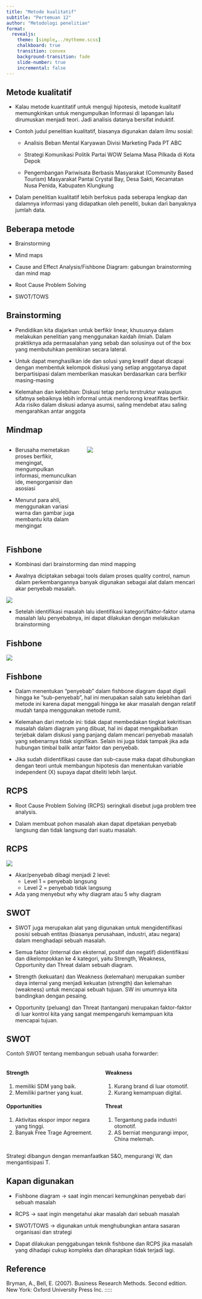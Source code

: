 ```yaml
---
title: "Metode kualitatif"
subtitle: "Pertemuan 12"
author: "Metodologi penelitian"
format: 
  revealjs:
    theme: [simple,../mytheme.scss]
    chalkboard: true
    transition: convex
    background-transition: fade
    slide-number: true
    incremental: false
---
```


## Metode kualitatif {.m}

-   Kalau metode kuantitatif untuk menguji hipotesis, metode kualitatif memungkinkan untuk mengumpulkan Informasi di lapangan lalu dirumuskan menjadi teori. Jadi analisis datanya bersifat induktif.

-   Contoh judul penelitian kualitatif, biasanya digunakan dalam ilmu sosial:

    -   Analisis Beban Mental Karyawan Divisi Marketing Pada PT ABC

    -   Strategi Komunikasi Politik Partai WOW Selama Masa Pilkada di Kota Depok

    -   Pengembangan Pariwisata Berbasis Masyarakat (Community Based Tourism) Masyarakat Pantai Crystal Bay, Desa Sakti, Kecamatan Nusa Penida, Kabupaten Klungkung

-   Dalam penelitian kualitatif lebih berfokus pada seberapa lengkap dan dalamnya informasi yang didapatkan oleh peneliti, bukan dari banyaknya jumlah data.

## Beberapa metode

-   Brainstorming

-   Mind maps

-   Cause and Effect Analysis/Fishbone Diagram: gabungan brainstorming dan mind map

-   Root Cause Problem Solving

-   SWOT/TOWS

## Brainstorming {.m}

-   Pendidikan kita diajarkan untuk berfikir linear, khususnya dalam melakukan penelitian yang menggunakan kaidah ilmiah. Dalam praktiknya ada permasalahan yang sebab dan solusinya out of the box yang membutuhkan pemikiran secara lateral.

-   Untuk dapat menghasilkan ide dan solusi yang kreatif dapat dicapai dengan membentuk kelompok diskusi yang setiap anggotanya dapat berpartisipasi dalam memberikan masukan berdasarkan cara berfikir masing-masing

-   Kelemahan dan kelebihan: Diskusi tetap perlu terstruktur walaupun sifatnya sebaiknya lebih informal untuk mendorong kreatifitas berfikir. Ada risiko dalam diskusi adanya asumsi, saling mendebat atau saling mengarahkan antar anggota

## Mindmap {.m}

::::: columns
::: {.column width="40%"}
-   Berusaha memetakan proses berfikir, mengingat, mengumpulkan informasi, memunculkan ide, mengorganisir dan asosiasi

-   Menurut para ahli, menggunakan variasi warna dan gambar juga membantu kita dalam mengingat
:::

::: {.column width="60%"}
![](bs.jpg)
:::
:::::

## Fishbone {.m}

-   Kombinasi dari brainstorming dan mind mapping

-   Awalnya diciptakan sebagai tools dalam proses quality control, namun dalam perkembangannya banyak digunakan sebagai alat dalam mencari akar penyebab masalah.

![](fishbone1.png)

-   Setelah identifikasi masalah lalu identifikasi kategori/faktor-faktor utama masalah lalu penyebabnya, ini dapat dilakukan dengan melakukan brainstorming

## Fishbone

![](fishbone2.png)

## Fishbone {.m}

-   Dalam menentukan “penyebab” dalam fishbone diagram dapat digali hingga ke “sub-penyebab”, hal ini merupakan salah satu kelebihan dari metode ini karena dapat menggali hingga ke akar masalah dengan relatif mudah tanpa menggunakan metode rumit.

-   Kelemahan dari metode ini: tidak dapat membedakan tingkat kekritisan masalah dalam diagram yang dibuat, hal ini dapat mengakibatkan terjebak dalam diskusi yang panjang dalam mencari penyebab masalah yang sebenarnya tidak signifikan. Selain ini juga tidak tampak jika ada hubungan timbal balik antar faktor dan penyebab.

-   Jika sudah diidentifikasi cause dan sub-cause maka dapat dihubungkan dengan teori untuk membangun hipotesis dan menentukan variable independent (X) supaya dapat diteliti lebih lanjut.

## RCPS

-   Root Cause Problem Solving (RCPS) seringkali disebut juga problem tree analysis.

-   Dalam membuat pohon masalah akan dapat dipetakan penyebab langsung dan tidak langsung dari suatu masalah.

## RCPS

![](rcps.png)

-   Akar/penyebab dibagi menjadi 2 level:
    -   Level 1 = penyebab langsung
    -   Level 2 = penyebab tidak langsung
-   Ada yang menyebut why why diagram atau 5 why diagram

## SWOT {.m}

-   SWOT juga merupakan alat yang digunakan untuk mengidentifikasi posisi sebuah entitas (biasanya perusahaan, industri, atau negara) dalam menghadapi sebuah masalah.

-   Semua faktor (internal dan eksternal, positif dan negatif) diidentifikasi dan dikelompokkan ke 4 kategori, yaitu Strength, Weakness, Opportunity dan Threat dalam sebuah diagram.

-   Strength (kekuatan) dan Weakness (kelemahan) merupakan sumber daya internal yang menjadi kekuatan (strength) dan kelemahan (weakness) untuk mencapai sebuah tujuan. SW ini umumnya kita bandingkan dengan pesaing.

-   Opportunity (peluang) dan Threat (tantangan) merupakan faktor-faktor di luar kontrol kita yang sangat mempengaruhi kemampuan kita mencapai tujuan.

## SWOT {.m}

Contoh SWOT tentang membangun sebuah usaha forwarder:

:::: columns
::: {.column width=45%}

#### Strength
1. memiliki SDM yang baik.
2. Memiliki partner yang kuat.

#### Opportunities
1. Aktivitas ekspor impor negara yang tinggi.
2. Banyak Free Trage Agreement.

:::
::: {.column width=45%}

#### Weakness
1. Kurang brand di luar otomotif.
2. Kurang kemampuan digital.

#### Threat
1. Tergantung pada industri otomotif.
2. AS berniat mengurangi impor, China melemah.

:::
::::

Strategi dibangun dengan memanfaatkan S&O, mengurangi W, dan mengantisipasi T.

## Kapan digunakan

-   Fishbone diagram $\rightarrow$ saat ingin mencari kemungkinan penyebab dari sebuah masalah

-   RCPS $\rightarrow$ saat ingin mengetahui akar masalah dari sebuah masalah

-   SWOT/TOWS $\rightarrow$ digunakan untuk menghubungkan antara sasaran organisasi dan strategi

-   Dapat dilakukan penggabungan teknik fishbone dan RCPS jika masalah yang dihadapi cukup kompleks dan diharapkan tidak terjadi lagi.

## Reference

Bryman, A., Bell, E. (2007). Business Research Methods. Second edition. New York: Oxford University Press Inc.
:::::
